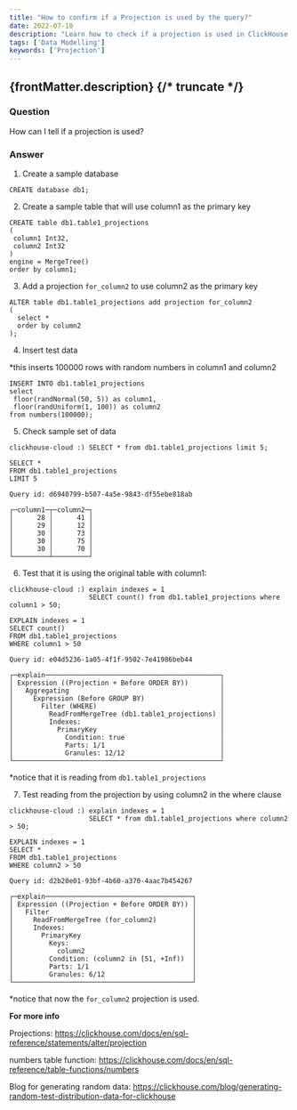 ```yaml
---
title: "How to confirm if a Projection is used by the query?"
date: 2022-07-10
description: "Learn how to check if a projection is used in ClickHouse queries by testing with sample data and using EXPLAIN to verify projection usage."
tags: ['Data Modelling']
keywords: ['Projection']
---
```


{frontMatter.description}
{/* truncate */}
---

### Question

How can I tell if a projection is used?

### Answer

1. Create a sample database

```
CREATE database db1;
```

2.  Create a sample table that will use column1 as the primary key

```
CREATE table db1.table1_projections
(
 column1 Int32,
 column2 Int32
)
engine = MergeTree()
order by column1;
```

3. Add a projection `for_column2` to use column2 as the primary key

```
ALTER table db1.table1_projections add projection for_column2
(
  select * 
  order by column2
);
```
4.  Insert test data

*this inserts 100000 rows with random numbers in column1 and column2

```
INSERT INTO db1.table1_projections
select 
 floor(randNormal(50, 5)) as column1,
 floor(randUniform(1, 100)) as column2
from numbers(100000);
```
5. Check sample set of data

```
clickhouse-cloud :) SELECT * from db1.table1_projections limit 5;

SELECT *
FROM db1.table1_projections
LIMIT 5

Query id: d6940799-b507-4a5e-9843-df55ebe818ab

┌─column1─┬─column2─┐
│      28 │      41 │
│      29 │      12 │
│      30 │      73 │
│      30 │      75 │
│      30 │      70 │
└─────────┴─────────┘
```

6. Test that it is using the original table with column1:

```
clickhouse-cloud :) explain indexes = 1 
                    SELECT count() from db1.table1_projections where column1 > 50;

EXPLAIN indexes = 1
SELECT count()
FROM db1.table1_projections
WHERE column1 > 50

Query id: e04d5236-1a05-4f1f-9502-7e41986beb44

┌─explain────────────────────────────────────────────┐
│ Expression ((Projection + Before ORDER BY))        │
│   Aggregating                                      │
│     Expression (Before GROUP BY)                   │
│       Filter (WHERE)                               │
│         ReadFromMergeTree (db1.table1_projections) │
│         Indexes:                                   │
│           PrimaryKey                               │
│             Condition: true                        │
│             Parts: 1/1                             │
│             Granules: 12/12                        │
└────────────────────────────────────────────────────┘
```
*notice that it is reading from `db1.table1_projections`

7. Test reading from the projection by using column2 in the where clause

```
clickhouse-cloud :) explain indexes = 1 
                    SELECT * from db1.table1_projections where column2 > 50;

EXPLAIN indexes = 1
SELECT *
FROM db1.table1_projections
WHERE column2 > 50

Query id: d2b20e01-93bf-4b60-a370-4aac7b454267

┌─explain─────────────────────────────────────┐
│ Expression ((Projection + Before ORDER BY)) │
│   Filter                                    │
│     ReadFromMergeTree (for_column2)         │
│     Indexes:                                │
│       PrimaryKey                            │
│         Keys:                               │
│           column2                           │
│         Condition: (column2 in [51, +Inf))  │
│         Parts: 1/1                          │
│         Granules: 6/12                      │
└─────────────────────────────────────────────┘
```
*notice that now the `for_column2` projection is used.

**For more info**

Projections:
https://clickhouse.com/docs/en/sql-reference/statements/alter/projection

numbers table function: 
https://clickhouse.com/docs/en/sql-reference/table-functions/numbers

Blog for generating random data:
https://clickhouse.com/blog/generating-random-test-distribution-data-for-clickhouse

